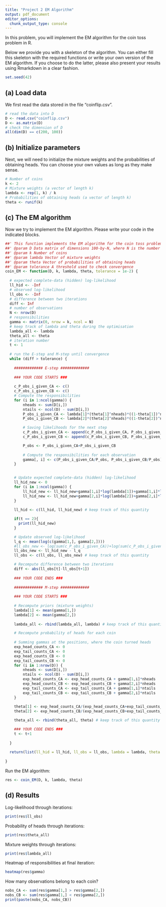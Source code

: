 ```yaml
---
title: "Project 2 EM Algorithm"
output: pdf_document
editor_options: 
  chunk_output_type: console
---
```


In this problem, you will implement the EM algorithm for the coin toss problem in R.

Below we provide you with a skeleton of the algorithm. You can either fill this skeleton with the required functions or write your own version of the EM algorithm. If you choose to do the latter, please also present your results using Rmarkdown in a clear fashion.

```r
set.seed(42)
```

## (a) Load data

We first read the data stored in the file "coinflip.csv". 

```r
# read the data into D
D <- read.csv("coinflip.csv")
D <- as.matrix(D)
# check the dimension of D
all(dim(D) == c(200, 100))
```

## (b) Initialize parameters

Next, we will need to initialize the mixture weights and the probabilities of obtaining heads. You can choose your own values as long as they make sense.

```r
# Number of coins
k <- 2
# Mixture weights (a vector of length k)
lambda <- rep(1, k) / k
# Probabilities of obtaining heads (a vector of length k)
theta <- runif(k)
```

## (c) The EM algorithm

Now we try to implement the EM algorithm. Please write your code in the indicated blocks.


```r
##' This function implements the EM algorithm for the coin toss problem
##' @param D Data matrix of dimensions 100-by-N, where N is the number of observations
##' @param k Number of coins
##' @param lambda Vector of mixture weights
##' @param theta Vector of probabilities of obtaining heads
##' @param tolerance A threshold used to check convergence
coin_EM <- function(D, k, lambda, theta, tolerance = 1e-2) {
  
  # expected complete-data (hidden) log-likelihood
  ll_hid <- -Inf
  # observed log-likelihood
  ll_obs <- -Inf
  # difference between two iterations
  diff <- Inf
  # number of observations
  N <- nrow(D)
  # responsibilities
  gamma <- matrix(0, nrow = k, ncol = N)
  # keep track of lambda and theta during the optimisation
  lambda_all <- lambda
  theta_all <- theta
  # iteration number
  t <- 1
  
  # run the E-step and M-step until convergence 
  while (diff > tolerance) {
    
    ############# E-step #############
    
    ### YOUR CODE STARTS ###
    
    c_P_obs_i_given_CA <- c()
    c_P_obs_i_given_CB <- c()
    # Compute the responsibilities
    for (i in 1:ncol(gamma)) {
        nheads <- sum(D[i,])
        ntails <- ncol(D) - sum(D[i,])
        P_obs_i_given_CA <- lambda[1]*(theta[1]^nheads)*((1-theta[1])^ntails)
        P_obs_i_given_CB <- lambda[2]*(theta[2]^nheads)*((1-theta[2])^ntails)

        # Saving likelihoods for the next step
        c_P_obs_i_given_CA <- append(c_P_obs_i_given_CA, P_obs_i_given_CA)
        c_P_obs_i_given_CB <- append(c_P_obs_i_given_CB, P_obs_i_given_CB)

        P_obs <- P_obs_i_given_CA+P_obs_i_given_CB
        
        # Compute the responsibilities for each observation
        gamma[, i] <- c(P_obs_i_given_CA/P_obs, P_obs_i_given_CB/P_obs)
    }

    
    # Update expected complete-data (hidden) log-likelihood
    ll_hid_new <- 0
    for (i in 1:ncol(gamma)) {
        ll_hid_new <- ll_hid_new+gamma[1,i]*log(lambda[1])+gamma[1,i]*log(c_P_obs_i_given_CA[i])
        ll_hid_new <- ll_hid_new+gamma[2,i]*log(lambda[2])+gamma[2,i]*log(c_P_obs_i_given_CB[i])
    }
    
    ll_hid <- c(ll_hid, ll_hid_new) # keep track of this quantity 

    if(t == 2){
      print(ll_hid_new)
    }

    # Update observed log-likelihood 
    l_q <- mean(log(c(gamma[1,], gamma[2,])))
    #ll_obs_new <- log(sum(c_P_obs_i_given_CA))+log(sum(c_P_obs_i_given_CB))
    ll_obs_new <- ll_hid_new - l_q
    ll_obs <- c(ll_obs, ll_obs_new) # keep track of this quantity 

    # Recompute difference between two iterations
    diff <- abs(ll_obs[t]-ll_obs[t+1])
    
    ### YOUR CODE ENDS ###
    
    ############# M-step #############
    
    ### YOUR CODE STARTS ###
    
    # Recompute priors (mixture weights)
    lambda[1] <- mean(gamma[1,])
    lambda[2] <- mean(gamma[2,])
    
    lambda_all <- rbind(lambda_all, lambda) # keep track of this quantity 

    # Recompute probability of heads for each coin
    
    # Summing gammas at the positions, where the coin turned heads
    exp_head_counts_CA <- 0
    exp_tail_counts_CA <- 0
    exp_head_counts_CB <- 0
    exp_tail_counts_CB <- 0
    for (i in 1:nrow(D)) {
        nheads <- sum(D[i,])
        ntails <- ncol(D) - sum(D[i,])
        exp_head_counts_CA <- exp_head_counts_CA + gamma[1,i]*nheads
        exp_head_counts_CB <- exp_head_counts_CB + gamma[2,i]*nheads
        exp_tail_counts_CA <- exp_tail_counts_CA + gamma[1,i]*ntails
        exp_tail_counts_CB <- exp_tail_counts_CB + gamma[2,i]*ntails
    }
  
    theta[1] <- exp_head_counts_CA/(exp_head_counts_CA+exp_tail_counts_CA)
    theta[2] <- exp_head_counts_CB/(exp_head_counts_CB+exp_tail_counts_CB)

    theta_all <- rbind(theta_all, theta) # keep track of this quantity 

    ### YOUR CODE ENDS ###
    t <- t+1
    
  }
  
  return(list(ll_hid = ll_hid, ll_obs = ll_obs, lambda = lambda, theta = theta, gamma = gamma, lambda_all = lambda_all, theta_all = theta_all))
  
}
```


Run the EM algorithm:

```r
res <- coin_EM(D, k, lambda, theta)
```


## (d) Results

Log-likelihood through iterations:

```r
print(res$ll_obs)
```

Probability of heads through iterations:

```r
print(res$theta_all)
```

Mixture weights through iterations:

```r
print(res$lambda_all)
```


Heatmap of responsibilities at final iteration:

```r
heatmap(res$gamma)
```

How many observations belong to each coin?

```r
nobs_CA <- sum(res$gamma[1,] > res$gamma[2,])
nobs_CB <- sum(res$gamma[1,] < res$gamma[2,])
print(paste(nobs_CA, nobs_CB))
```
